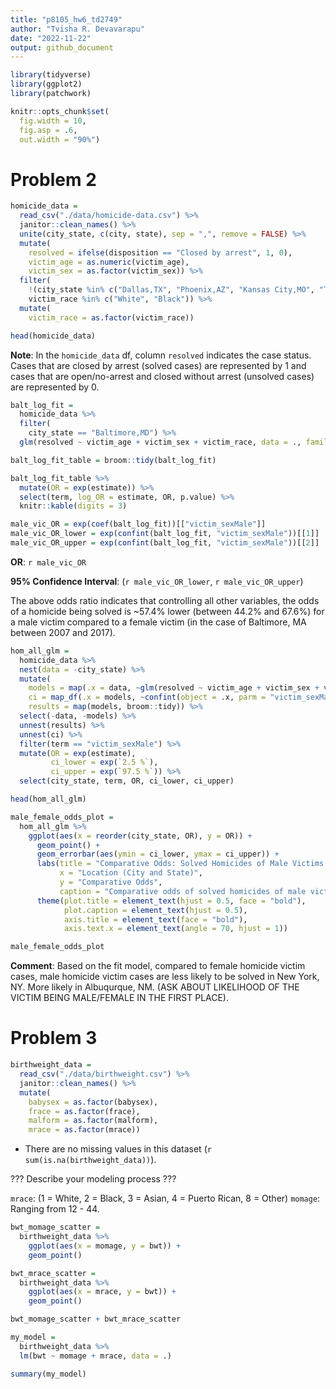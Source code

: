 ```yaml
---
title: "p8105_hw6_td2749"
author: "Tvisha R. Devavarapu"
date: "2022-11-22"
output: github_document
---
```


```r
library(tidyverse)
library(ggplot2)
library(patchwork)

knitr::opts_chunk$set(
  fig.width = 10,
  fig.asp = .6,
  out.width = "90%")
```

# Problem 2

```r
homicide_data = 
  read_csv("./data/homicide-data.csv") %>%
  janitor::clean_names() %>% 
  unite(city_state, c(city, state), sep = ",", remove = FALSE) %>% 
  mutate(
    resolved = ifelse(disposition == "Closed by arrest", 1, 0),
    victim_age = as.numeric(victim_age),
    victim_sex = as.factor(victim_sex)) %>% 
  filter(
    !(city_state %in% c("Dallas,TX", "Phoenix,AZ", "Kansas City,MO", "Tulsa,AL")),
    victim_race %in% c("White", "Black")) %>% 
  mutate(
    victim_race = as.factor(victim_race))

head(homicide_data)
```

**Note**: In the `homicide_data` df, column `resolved` indicates the case status. Cases that are closed by arrest (solved cases) are represented by 1 and cases that are open/no-arrest and closed without arrest (unsolved cases) are represented by 0. 

```r
balt_log_fit = 
  homicide_data %>% 
  filter(
    city_state == "Baltimore,MD") %>% 
  glm(resolved ~ victim_age + victim_sex + victim_race, data = ., family = binomial())

balt_log_fit_table = broom::tidy(balt_log_fit)

balt_log_fit_table %>% 
  mutate(OR = exp(estimate)) %>%
  select(term, log_OR = estimate, OR, p.value) %>% 
  knitr::kable(digits = 3)

male_vic_OR = exp(coef(balt_log_fit))[["victim_sexMale"]]
male_vic_OR_lower = exp(confint(balt_log_fit, "victim_sexMale"))[[1]]
male_vic_OR_upper = exp(confint(balt_log_fit, "victim_sexMale"))[[2]]
```

**OR**: `r male_vic_OR`

**95% Confidence Interval**: (`r male_vic_OR_lower`, `r male_vic_OR_upper`)

The above odds ratio indicates that controlling all other variables, the odds of a homicide being solved is ~57.4% lower (between 44.2% and 67.6%) for a male victim compared to a female victim (in the case of Baltimore, MA between 2007 and 2017).

```r
hom_all_glm = 
  homicide_data %>% 
  nest(data = -city_state) %>% 
  mutate(
    models = map(.x = data, ~glm(resolved ~ victim_age + victim_sex + victim_race, data = .x, family = binomial())),
    ci = map_df(.x = models, ~confint(object = .x, parm = "victim_sexMale")), 
    results = map(models, broom::tidy)) %>% 
  select(-data, -models) %>% 
  unnest(results) %>% 
  unnest(ci) %>% 
  filter(term == "victim_sexMale") %>% 
  mutate(OR = exp(estimate),
         ci_lower = exp(`2.5 %`),
         ci_upper = exp(`97.5 %`)) %>% 
  select(city_state, term, OR, ci_lower, ci_upper)

head(hom_all_glm)
```

```r
male_female_odds_plot = 
  hom_all_glm %>%
    ggplot(aes(x = reorder(city_state, OR), y = OR)) +
      geom_point() +
      geom_errorbar(aes(ymin = ci_lower, ymax = ci_upper)) +
      labs(title = "Comparative Odds: Solved Homicides of Male Victims in reference to Female Victims",
           x = "Location (City and State)",
           y = "Comparative Odds",
           caption = "Comparative odds of solved homicides of male victims in reference to female victims with associated 95% confidence intervals between 2007 and 2017 in major US cities.") +
      theme(plot.title = element_text(hjust = 0.5, face = "bold"),
            plot.caption = element_text(hjust = 0.5),
            axis.title = element_text(face = "bold"),
            axis.text.x = element_text(angle = 70, hjust = 1))

male_female_odds_plot
```

**Comment**: Based on the fit model, compared to female homicide victim cases, male homicide victim cases are less likely to be solved in New York, NY. More likely in Albuqurque, NM. (ASK ABOUT LIKELIHOOD OF THE VICTIM BEING MALE/FEMALE IN THE FIRST PLACE). 


# Problem 3

```r
birthweight_data = 
  read_csv("./data/birthweight.csv") %>%
  janitor::clean_names() %>% 
  mutate(
    babysex = as.factor(babysex),
    frace = as.factor(frace),
    malform = as.factor(malform),
    mrace = as.factor(mrace))
```

* There are no missing values in this dataset (`r sum(is.na(birthweight_data))`). 

??? Describe your modeling process ??? 

`mrace`: (1 = White, 2 = Black, 3 = Asian, 4 = Puerto Rican, 8 = Other)
`momage`: Ranging from 12 - 44. 

```r
bwt_momage_scatter = 
  birthweight_data %>% 
    ggplot(aes(x = momage, y = bwt)) +
    geom_point()

bwt_mrace_scatter = 
  birthweight_data %>% 
    ggplot(aes(x = mrace, y = bwt)) +
    geom_point()

bwt_momage_scatter + bwt_mrace_scatter
```

```r
my_model = 
  birthweight_data %>% 
  lm(bwt ~ momage + mrace, data = .)

summary(my_model)

```

